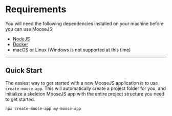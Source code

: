 # Requirements

You will need the following dependencies installed on your machine before you can use MooseJS:

- [NodeJS](https://nodejs.org/en/)
- [Docker](https://www.docker.com/)
- macOS or Linux (Windows is not supported at this time)

---

## Quick Start

The easiest way to get started with a new MooseJS application is to use `create-moose-app`. This will automatically create a project folder for you, and initialize a skeleton MooseJS app with the entire project structure you need to get started.

```txt filename="Terminal" copy
npx create-moose-app my-moose-app
```
